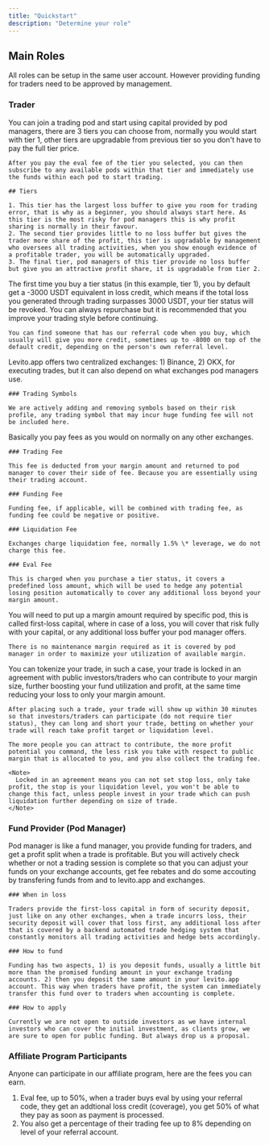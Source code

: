 ```yaml
---
title: "Quickstart"
description: "Determine your role"
---
```


## Main Roles

All roles can be setup in the same user account. However providing funding for traders need to be approved by management.

### Trader

<AccordionGroup>
  <Accordion title="Evaluation (Eval)" icon="check-double">
    You can join a trading pod and start using capital provided by pod managers, there are 3 tiers you can choose from, normally you would start with tier 1, other tiers are upgradable from previous tier so you don't have to pay the full tier price.

    After you pay the eval fee of the tier you selected, you can then subscribe to any available pods within that tier and immediately use the funds within each pod to start trading.

    ## Tiers

    1. This tier has the largest loss buffer to give you room for trading error, that is why as a beginner, you should always start here. As this tier is the most risky for pod managers this is why profit sharing is normally in their favour.
    2. The second tier provides little to no loss buffer but gives the trader more share of the profit, this tier is upgradable by management who oversees all trading activities, when you show enough evidence of a profitable trader, you will be automatically upgraded.
    3. The final tier, pod managers of this tier provide no loss buffer but give you an attractive profit share, it is upgradable from tier 2.
  </Accordion>
  <Accordion title="Eval credit" icon="credit-card-blank">
    The first time you buy a tier status (in this example, tier 1), you by default get a -3000 USDT equivalent in loss credit, which means if the total loss you generated through trading surpasses 3000 USDT, your tier status will be revoked. You can always repurchase but it is recommended that you improve your trading style before continuing.

    You can find someone that has our referral code when you buy, which usually will give you more credit, sometimes up to -8000 on top of the default credit, depending on the person's own referral level.
  </Accordion>
  <Accordion title="Exchanges & Trading Symbols" icon="bitcoin-sign">
    Levito.app offers two centralized exchanges: 1) Binance, 2) OKX, for executing trades, but it can also depend on what exchanges pod managers use.

    ### Trading Symbols

    We are actively adding and removing symbols based on their risk profile, any trading symbol that may incur huge funding fee will not be included here.
  </Accordion>
  <Accordion title="Fees" icon="credit-card">
    Basically you pay fees as you would on normally on any other exchanges.

    ### Trading Fee

    This fee is deducted from your margin amount and returned to pod manager to cover their side of fee. Because you are essentially using their trading account.

    ### Funding Fee

    Funding fee, if applicable, will be combined with trading fee, as funding fee could be negative or positive.

    ### Liquidation Fee

    Exchanges charge liquidation fee, normally 1.5% \* leverage, we do not charge this fee.

    ### Eval Fee

    This is charged when you purchase a tier status, it covers a predefined loss amount, which will be used to hedge any potential losing position automatically to cover any additional loss beyond your margin amount.
  </Accordion>
  <Accordion title="Margin" icon="dollar-sign">
    You will need to put up a margin amount required by specific pod, this is called first-loss capital, where in case of a loss, you will cover that risk fully with your capital, or any additional loss buffer your pod manager offers. 

    There is no maintenance margin required as it is covered by pod manager in order to maximize your utilization of available margin.
  </Accordion>
  <Accordion title="Tokenizing your trade" icon="arrow-down-up-lock">
    You can tokenize your trade, in such a case, your trade is locked in an agreement with public investors/traders who can contribute to your margin size, further boosting your fund utilization and profit, at the same time reducing your loss to only your margin amount.

    After placing such a trade, your trade will show up within 30 minutes so that investors/traders can participate (do not require tier status), they can long and short your trade, betting on whether your trade will reach take profit target or liquidation level. 

    The more people you can attract to contribute, the more profit potential you command, the less risk you take with respect to public margin that is allocated to you, and you also collect the trading fee.

    <Note>
      Locked in an agreement means you can not set stop loss, only take profit, the stop is your liquidation level, you won't be able to change this fact, unless people invest in your trade which can push liquidation further depending on size of trade.
    </Note>
  </Accordion>
</AccordionGroup>

### Fund Provider (Pod Manager)

<AccordionGroup>
  <Accordion title="What is pod manager" icon="album-collection-circle-user">
    Pod manager is like a fund manager, you provide funding for traders, and get a profit split when a trade is profitable. But you will actively check whether or not a trading session is complete so that you can adjust your funds on your exchange accounts, get fee rebates and do some accouting by transfering funds from and to levito.app and exchanges.

    ### When in loss

    Traders provide the first-loss capital in form of security deposit, just like on any other exchanges, when a trade incurrs loss, their security deposit will cover that loss first, any additional loss after that is covered by a backend automated trade hedging system that constantly monitors all trading activities and hedge bets accordingly.

    ### How to fund

    Funding has two aspects, 1) is you deposit funds, usually a little bit more than the promised funding amount in your exchange trading accounts. 2) then you deposit the same amount in your levito.app account. This way when traders have profit, the system can immediately transfer this fund over to traders when accounting is complete.

    ### How to apply

    Currently we are not open to outside investors as we have internal investors who can cover the initial investment, as clients grow, we are sure to open for public funding. But always drop us a proposal.
  </Accordion>
</AccordionGroup>

### Affiliate Program Participants

<Accordion title="Earn fees" icon="dollar-sign">
  Anyone can participate in our affiliate program, here are the fees you can earn.

  1. Eval fee, up to 50%, when a trader buys eval by using your referral code, they get an addtional loss credit (coverage), you get 50% of what they pay as soon as payment is processed.
  1. You also get a percentage of their trading fee up to 8% depending on level of your referral account. 
</Accordion>